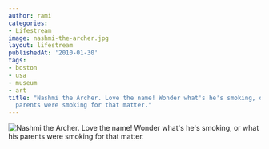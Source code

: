 ```yaml
---
author: rami
categories:
- Lifestream
image: nashmi-the-archer.jpg
layout: lifestream
publishedAt: '2010-01-30'
tags:
- boston
- usa
- museum
- art
title: "Nashmi the Archer. Love the name! Wonder what's he's smoking, or what \this
  parents were smoking for that matter."
---
```


![Nashmi the Archer. Love the name! Wonder what's he's smoking, or what 	his parents were smoking for that matter.](/assets/images/content/lifestream/nashmi-the-archer.jpg)
